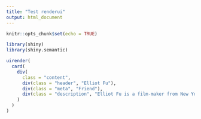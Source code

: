 ```yaml
---
title: "Test renderui"
output: html_document
---
```


```r
knitr::opts_chunk$set(echo = TRUE)

library(shiny)
library(shiny.semantic)
```

```r
uirender(
  card(
    div(
      class = "content",
      div(class = "header", "Elliot Fu"),
      div(class = "meta", "Friend"),
      div(class = "description", "Elliot Fu is a film-maker from New York.")
    )
  )
)
```
